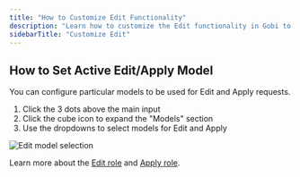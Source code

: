 ```yaml
---
title: "How to Customize Edit Functionality"
description: "Learn how to customize the Edit functionality in Gobi to better suit your workflow."
sidebarTitle: "Customize Edit"
---
```


## How to Set Active Edit/Apply Model

You can configure particular models to be used for Edit and Apply requests.

1. Click the 3 dots above the main input
2. Click the cube icon to expand the "Models" section
3. Use the dropdowns to select models for Edit and Apply

![Edit model selection](/images/edit-model.png)

Learn more about the [Edit role](/customize/model-roles/edit) and [Apply role](/customize/model-roles/apply).
